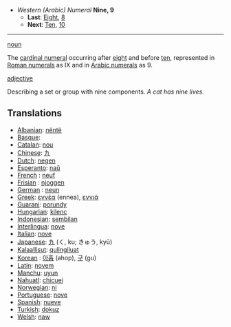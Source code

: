 *''Western (Arabic) Numeral'' '''Nine, 9'''
**'''Last''': [[Eight]], [[8]]
**'''Next''': [[Ten]], [[10]]

----

[[noun]]

The [[cardinal numeral]] occurring after [[eight]] and before [[ten]], represented in [[Roman numerals]] as IX and in [[Arabic numerals]] as 9.

[[adjective]]

Describing a set or group with nine components. ''A cat has nine lives.''

==Translations==
*[[Albanian]]: [[nëntë]]
*[[Basque]]: [[]]
*[[Catalan]]: [[nou]]
*[[Chinese]]: [[九]]
*[[Dutch]]: [[negen]]
*[[Esperanto]]: [[naŭ]]
*[[French]] : [[neuf]]
*[[Frisian]] : [[njoggen]]
*[[German]] : [[neun]]
*[[Greek]]: [[εννέα]] (ennea), [[εννιά]]
*[[Guarani]]: [[porundy]]
*[[Hungarian]]: [[kilenc]]
*[[Indonesian]]: [[sembilan]]
*[[Interlingua]]: [[nove]]
*[[Italian]]: [[nove]]
*[[Japanese]]: [[九]] (く, ku; きゅう, kyū)
*[[Kalaallisut]]: [[qulingiluat]]
*[[Korean]] : [[아홉]] (ahop), [[구]] (gu)
*[[Latin]]: [[novem]]
*[[Manchu]]: [[uyun]]
*[[Nahuatl]]: [[chicuei]]
*[[Norwegian]]: [[ni]]
*[[Portuguese]]: [[nove]]
*[[Spanish]]: [[nueve]]
*[[Turkish]]: [[dokuz]]
*[[Welsh]]: [[naw]]